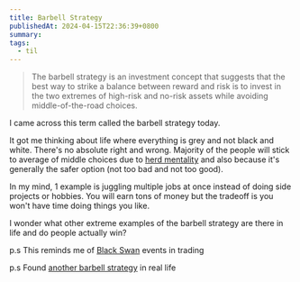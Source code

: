 ```yaml
---
title: Barbell Strategy
publishedAt: 2024-04-15T22:36:39+0800
summary: 
tags:
  - til
---
```


> The barbell strategy is an investment concept that suggests that the best way to strike a balance between reward and risk is to invest in the two extremes of high-risk and no-risk assets while avoiding middle-of-the-road choices.

I came across this term called the barbell strategy today.

It got me thinking about life where everything is grey and not black and white. There's no absolute right and wrong. Majority of the people will stick to average of middle choices due to [herd mentality](https://en.wikipedia.org/wiki/Herd_mentality) and also because it's generally the safer option (not too bad and not too good).

In my mind, 1 example is juggling multiple jobs at once instead of doing side projects or hobbies. You will earn tons of money but the tradeoff is you won't have time doing things you like.

I wonder what other extreme examples of the barbell strategy are there in life and do people actually win? 

p.s This reminds me of [Black Swan](https://www.investopedia.com/terms/b/blackswan.asp) events in trading

p.s Found [another barbell strategy](https://www.marketwatch.com/story/just-launched-an-etf-made-for-black-swan-moments-like-these-11600288102) in real life
